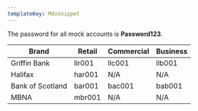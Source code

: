 ```yaml
---
templateKey: MdxSnippet
---
```


The password for all mock accounts is **Password123**.

|Brand|Retail|Commercial|Business|
|--- |--- |--- |--- |
|Griffin Bank|llr001|llc001|llb001|
|Halifax|har001|N/A|N/A|
|Bank of Scotland|bar001|bac001|bab001|
|MBNA|mbr001|N/A|N/A|

